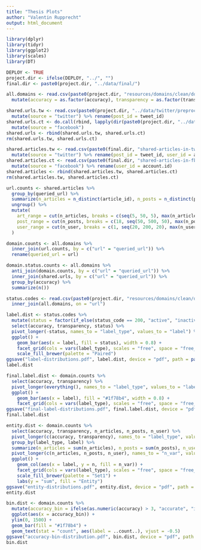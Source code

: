 ```yaml
---
title: "Thesis Plots"
author: "Valentin Rupprecht"
output: html_document
---
```


```r
library(dplyr)
library(tidyr)
library(ggplot2)
library(scales)
library(DT)

DEPLOY <- TRUE
project.dir <- ifelse(DEPLOY, "../", "")
final.dir <- paste0(project.dir, "../data/final/")

all.domains <- read.csv(paste0(project.dir, "resources/domains/clean/domain_list_clean.csv")) %>%
  mutate(accuracy = as.factor(accuracy), transparency = as.factor(transparency), type = as.factor(type))

shared.urls.tw <- read.csv(paste0(project.dir, "../data/twitter/preproc/shared-url-in-tweet.csv.gzip"), colClasses = "character") %>%
  mutate(source = "twitter") %>% rename(post_id = tweet_id)
shared.urls.ct <- do.call(rbind, lapply(dir(paste0(project.dir, "../data/ct/preproc/shared-url-in-post"), pattern = "*.csv", full.names = TRUE), read.csv, colClasses = "character")) %>%
  mutate(source = "facebook")
shared.urls <- rbind(shared.urls.tw, shared.urls.ct)
rm(shared.urls.tw, shared.urls.ct)

shared.articles.tw <- read.csv(paste0(final.dir, "shared-articles-in-tweet.csv"), colClasses = "character") %>% 
  mutate(source = "twitter") %>% rename(post_id = tweet_id, user_id = author_id)
shared.articles.ct <- read.csv(paste0(final.dir, "shared-articles-in-fb-post.csv"), colClasses = "character") %>% 
  mutate(source = "facebook") %>% rename(user_id = account.id)
shared.articles <- rbind(shared.articles.tw, shared.articles.ct)
rm(shared.articles.tw, shared.articles.ct)

url.counts <- shared.articles %>%
  group_by(queried_url) %>%
  summarize(n_articles = n_distinct(article_id), n_posts = n_distinct(post_id), n_user = n_distinct(user_id)) %>%
  ungroup() %>%
  mutate(
    art_range = cut(n_articles, breaks = c(seq(5, 50, 5), max(n_articles)), include.lowest = TRUE, right = FALSE),
    post_range = cut(n_posts, breaks = c(18, seq(50, 500, 50), max(n_posts)), include.lowest = TRUE, right = FALSE),
    user_range = cut(n_user, breaks = c(1, seq(20, 200, 20), max(n_user)), include.lowest = TRUE, right = FALSE)
  )

domain.counts <- all.domains %>% 
  inner_join(url.counts, by = c("url" = "queried_url")) %>%
  rename(queried_url = url)

domain.status.counts <- all.domains %>%
  anti_join(domain.counts, by = c("url" = "queried_url")) %>%
  inner_join(shared.urls, by = c("url" = "queried_url")) %>%
  group_by(accuracy) %>%
  summarize(n())
```

```r
status.codes <- read.csv(paste0(project.dir, "resources/domains/clean/domain_status_codes.csv")) %>%
  inner_join(all.domains, on = "url")

label.dist <- status.codes %>%
  mutate(status = factor(if_else(status_code == 200, "active", "inactive"), levels = c("inactive", "active"))) %>%
  select(accuracy, transparency, status) %>%
  pivot_longer(-status, names_to = "label_type", values_to = "label") %>%
  ggplot() +
    geom_bar(aes(x = label, fill = status), width = 0.8) + 
    facet_grid(cols = vars(label_type), scales = "free", space = "free_x") +
    scale_fill_brewer(palette = "Paired")
ggsave("label-distributions.pdf", label.dist, device = "pdf", path = paste0(project.dir, "plots/domains"), height = 8, units = "cm")
label.dist
```

```r
final.label.dist <- domain.counts %>%
  select(accuracy, transparency) %>%
  pivot_longer(everything(), names_to = "label_type", values_to = "label") %>%
  ggplot() +
    geom_bar(aes(x = label), fill = "#1f78b4", width = 0.8) +
    facet_grid(cols = vars(label_type), scales = "free", space = "free_x")
ggsave("final-label-distributions.pdf", final.label.dist, device = "pdf", path = paste0(project.dir, "plots/domains"), height = 8, units = "cm")
final.label.dist
```

```r
entity.dist <- domain.counts %>%
  select(accuracy, transparency, n_articles, n_posts, n_user) %>%
  pivot_longer(c(accuracy, transparency), names_to = "label_type", values_to = "label") %>%
  group_by(label_type, label) %>%
  summarize(n_articles = sum(n_articles), n_posts = sum(n_posts), n_user = sum(n_user)) %>%
  pivot_longer(c(n_articles, n_posts, n_user), names_to = "n_var", values_to = "n") %>%
  ggplot() +
    geom_col(aes(x = label, y = n, fill = n_var)) +
    facet_grid(cols = vars(label_type), scales = "free", space = "free_x") +
    scale_fill_brewer(palette = "Set1") +
    labs(y = "sum", fill = "Entity")
ggsave("entity-distributions.pdf", entity.dist, device = "pdf", path = paste0(project.dir, "plots"), height = 8, units = "cm")
entity.dist
```

```r
bin.dist <- domain.counts %>%
  mutate(accuracy_bin = ifelse(as.numeric(accuracy) > 3, "accurate", "inaccurate")) %>%
  ggplot(aes(x = accuracy_bin)) +
  ylim(0, 1500) +
  geom_bar(fill = "#1f78b4") +
  geom_text(stat = "count", aes(label = ..count..), vjust = -0.5)
ggsave("accuracy-bin-distribution.pdf", bin.dist, device = "pdf", path = paste0(project.dir, "plots/domains"), width = 8, height = 8, units = "cm")
bin.dist
```
